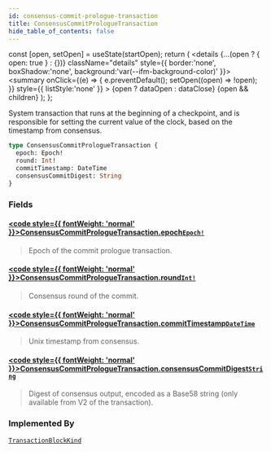 ```yaml
---
id: consensus-commit-prologue-transaction
title: ConsensusCommitPrologueTransaction
hide_table_of_contents: false
---
```









  const [open, setOpen] = useState(startOpen);
  return (
    <details {...(open ? { open: true } : {})} className="details" style={{ border:'none', boxShadow:'none', background:'var(--ifm-background-color)' }}>
      <summary
        onClick={(e) => {
          e.preventDefault();
          setOpen((open) => !open);
        }}
        style={{ listStyle:'none' }}
      >
      {open ? dataOpen : dataClose}
      </summary>
      {open && children}
    </details>
  );
};








System transaction that runs at the beginning of a checkpoint, and is responsible for setting
the current value of the clock, based on the timestamp from consensus.


```graphql
type ConsensusCommitPrologueTransaction {
  epoch: Epoch!
  round: Int!
  commitTimestamp: DateTime
  consensusCommitDigest: String
}
```




### Fields

#### [<code style={{ fontWeight: 'normal' }}>ConsensusCommitPrologueTransaction.<b>epoch</b></code>](#)<Bullet />[`Epoch!`](/references/sui-api/graphql/reference/objects/epoch) <Badge class="badge badge--secondary" text="non-null"/> <Badge class="badge badge--secondary" text="object"/> 
> 
> 
> Epoch of the commit prologue transaction.
> 

#### [<code style={{ fontWeight: 'normal' }}>ConsensusCommitPrologueTransaction.<b>round</b></code>](#)<Bullet />[`Int!`](/references/sui-api/graphql/reference/scalars/int) <Badge class="badge badge--secondary" text="non-null"/> <Badge class="badge badge--secondary" text="scalar"/> 
> 
> 
> Consensus round of the commit.
> 

#### [<code style={{ fontWeight: 'normal' }}>ConsensusCommitPrologueTransaction.<b>commitTimestamp</b></code>](#)<Bullet />[`DateTime`](/references/sui-api/graphql/reference/scalars/date-time) <Badge class="badge badge--secondary" text="scalar"/> 
> 
> 
> Unix timestamp from consensus.
> 

#### [<code style={{ fontWeight: 'normal' }}>ConsensusCommitPrologueTransaction.<b>consensusCommitDigest</b></code>](#)<Bullet />[`String`](/references/sui-api/graphql/reference/scalars/string) <Badge class="badge badge--secondary" text="scalar"/> 
> 
> 
> Digest of consensus output, encoded as a Base58 string (only available from V2 of the
> transaction).
> 



### Implemented By

[`TransactionBlockKind`](/references/sui-api/graphql/reference/unions/transaction-block-kind)  <Badge class="badge badge--secondary" text="union"/>

